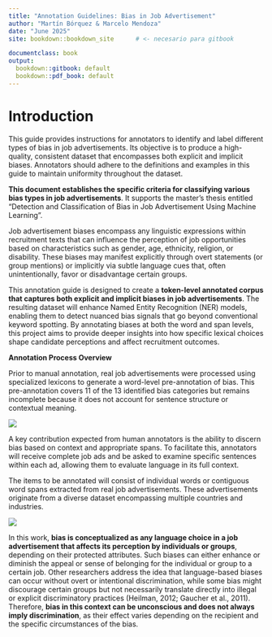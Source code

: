 ```yaml
---
title: "Annotation Guidelines: Bias in Job Advertisement"
author: "Martín Bórquez & Marcelo Mendoza"
date: "June 2025"
site: bookdown::bookdown_site      # <- necesario para gitbook

documentclass: book
output:
  bookdown::gitbook: default
  bookdown::pdf_book: default
---
```


# Introduction

This guide provides instructions for annotators to identify and label different types of bias in job advertisements. Its objective is to produce a high-quality, consistent dataset that encompasses both explicit and implicit biases. Annotators should adhere to the definitions and examples in this guide to maintain uniformity throughout the dataset.

**This document establishes the specific criteria for classifying various bias types in job advertisements**. It supports the master’s thesis entitled “Detection and Classification of Bias in Job Advertisement Using Machine Learning”.

Job advertisement biases encompass any linguistic expressions within recruitment texts that can influence the perception of job opportunities based on characteristics such as gender, age, ethnicity, religion, or disability. These biases may manifest explicitly through overt statements (or group mentions) or implicitly via subtle language cues that, often unintentionally, favor or disadvantage certain groups.

This annotation guide is designed to create a **token-level annotated corpus that captures both explicit and implicit biases in job advertisements**. The resulting dataset will enhance Named Entity Recognition (NER) models, enabling them to detect nuanced bias signals that go beyond conventional keyword spotting. By annotating biases at both the word and span levels, this project aims to provide deeper insights into how specific lexical choices shape candidate perceptions and affect recruitment outcomes.

**Annotation Process Overview**

Prior to manual annotation, real job advertisements were processed using specialized lexicons to generate a word-level pre-annotation of bias. This pre-annotation covers 11 of the 13 identified bias categories but remains incomplete because it does not account for sentence structure or contextual meaning.

![](images/annotation_process.png)

A key contribution expected from human annotators is the ability to discern bias based on context and appropriate spans. To facilitate this, annotators will receive complete job ads and be asked to examine specific sentences within each ad, allowing them to evaluate language in its full context.

The items to be annotated will consist of individual words or contiguous word spans extracted from real job advertisements. These advertisements originate from a diverse dataset encompassing multiple countries and industries.

![](images/annotation_app.png)

In this work, **bias is conceptualized as any language choice in a job advertisement that affects its perception by individuals or groups**, depending on their protected attributes. Such biases can either enhance or diminish the appeal or sense of belonging for the individual or group to a certain job. Other researchers address the idea that language-based biases can occur without overt or intentional discrimination, while some bias might discourage certain groups but not necessarily translate directly into illegal or explicit discriminatory practices (Heilman, 2012; Gaucher et al., 2011). Therefore, **bias in this context can be unconscious and does not always imply discrimination**, as their effect varies depending on the recipient and the specific circumstances of the bias.
